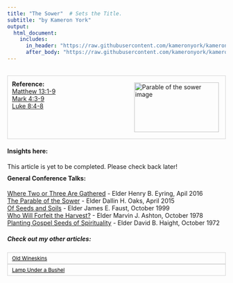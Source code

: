 ```yaml
---
title: "The Sower"  # Sets the Title.
subtitle: "by Kameron York"
output:
  html_document:
    includes:
      in_header: "https://raw.githubusercontent.com/kameronyork/kameronyork.github.io/main/parables/header.html"
      after_body: "https://raw.githubusercontent.com/kameronyork/kameronyork.github.io/main/parables/footer.html"
---
```

<br>
<div style="border: 1px solid lightgray; padding: 10px; overflow: hidden;">
<img src="https://raw.githubusercontent.com/kameronyork/kameronyork.github.io/main/docs/assets/sower.jpg" alt="Parable of the sower image" style="float: right; width: 195px; height: 115px; padding: 5px;">
<h4 style="text-align: left; margin: 0;">Reference:</h4>
<p style="text-align: left; margin: 0;">
<a href="https://www.churchofjesuschrist.org/study/scriptures/nt/matt/13?lang=eng&id=1-9#p1" target="_blank">Matthew 13:1-9</a><br>
<a href="https://www.churchofjesuschrist.org/study/scriptures/nt/mark/4?lang=eng&id=3-9#p3" target="_blank">Mark 4:3-9</a><br>
<a href="https://www.churchofjesuschrist.org/study/scriptures/nt/luke/8?lang=eng&id=4-8#p4" target="_blank">Luke 8:4-8</a><br>
</p>
</div>

#### Insights here:

This article is yet to be completed. Please check back later!


<div style="margin-top: -10px;">
#### General Conference Talks:
<a href="https://www.churchofjesuschrist.org/study/general-conference/2016/04/where-two-or-three-are-gathered?lang=eng" target="_blank">Where Two or Three Are Gathered</a> - Elder Henry B. Eyring, Apil 2016<br>
<a href="https://www.churchofjesuschrist.org/study/general-conference/2015/04/the-parable-of-the-sower?lang=eng" target="_blank">The Parable of the Sower</a> - Elder Dallin H. Oaks, April 2015<br>
<a href="https://www.churchofjesuschrist.org/study/general-conference/1999/10/of-seeds-and-soils?lang=eng" target="_blank">Of Seeds and Soils</a> - Elder James E. Faust, October 1999<br>
<a href="https://www.churchofjesuschrist.org/study/general-conference/1978/10/who-will-forfeit-the-harvest?lang=eng" target="_blank">Who Will Forfeit the Harvest?</a> - Elder Marvin J. Ashton, October 1978<br>
<a href="https://www.churchofjesuschrist.org/study/general-conference/1972/10/planting-gospel-seeds-of-spirituality?lang=eng" target="_blank">Planting Gospel Seeds of Spirituality</a> - Elder David B. Haight, October 1972<br>



##### Check out my other articles:

<link rel="stylesheet" href="https://kameronyork.github.io/scripting/themify-icons/themify-icons.css">
<div class="container">
<div class="row">
<div class="col-12 text-md-left">
<nav class="pagination mt-3">
<a class="nav nav-prev" href="https://www.kameronyork.com/parables/new-wine-into-old-wineskins.html" style="background-color: transparent; color: black; padding: 5px 10px; border: 1px solid lightgray; cursor: pointer; white-space: nowrap; font-size: 12px; display: flex; align-items: center;" 
onmouseover="this.style.backgroundColor='lightgray';" 
onmouseout="this.style.backgroundColor='transparent';" 
onmousedown="this.style.backgroundColor='gray';" 
onmouseup="this.style.backgroundColor='lightgray';">
<i class="ti-arrow-left mr-2"></i>
<span style="display: none;" class="d-md-inline-block">Old Wineskins</span>
<span style="display: inline-block;" class="d-md-none">Old Wineskins</span>
</a>
<a class="nav nav-next ml-3" href="https://www.kameronyork.com/parables/lamp-under-a-bushel.html" style="background-color: transparent; color: black; padding: 5px 10px; border: 1px solid lightgray; cursor: pointer; white-space: nowrap; font-size: 12px; display: flex; align-items: center;" 
onmouseover="this.style.backgroundColor='lightgray';" 
onmouseout="this.style.backgroundColor='transparent';" 
onmousedown="this.style.backgroundColor='gray';" 
onmouseup="this.style.backgroundColor='lightgray';">
<span style="display: none;" class="d-md-inline-block">Lamp Under a Bushel</span>
<span style="display: inline-block;" class="d-md-none">Lamp Under a Bushel</span>
<i class="ti-arrow-right ml-2"></i>
</a>
</nav>
</div>
</div>
</div>